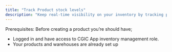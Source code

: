 ```yaml
---
title: "Track Product stock levels"
description: "Keep real-time visibility on your inventory by tracking product stock levels in the CGIC App."
---
```


<Info>
  Prerequisites: Before creating a product you’re should have;

  - Logged in and have access to CGIC App inventory management role.
  - Your products and warehouses are already set up  
</Info>